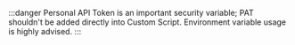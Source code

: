 :::danger
Personal API Token is an important security variable; PAT shouldn't be added directly into Custom Script. Environment variable usage is highly advised.
:::